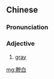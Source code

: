 ==Chinese==
{{zh-forms|s=黪白}}

===Pronunciation===
{{zh-pron
|m=cǎnbái
|cat=a
}}

===Adjective===
{{zh-adj}}

# [[gray]]

[[mg:黲白]]
